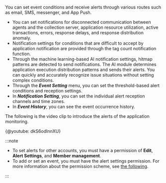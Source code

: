 You can set event conditions and receive alerts through various routes such as email, SMS, messenger, and App Push.

-   You can set notifications for disconnected communication between agents and the collection server, application resource utilization, active transactions, errors, response delays, and response distribution anomaly.
-   Notification settings for conditions that are difficult to accept by application notification are provided through the tag count notification function.
-   Through the machine learning-based AI notification settings, hitmap patterns are detected to send notifications. The AI module determines application execution distribution patterns and sends their alerts. You can quickly and accurately recognize issue situations without setting complex conditions.
-   Through the **_Event Setting_** menu, you can set the threshold-based alert conditions and reception settings.
-   In **_Notification Setting_**, you can set the individual alert reception channels and time zones.
-   In **_Event History_**, you can see the event occurrence history.

The following is the video clip to introduce the alerts of the application monitoring.

{@youtube: dkS6odInnXU}

:::note

-   To set alerts for other accounts, you must have a permission of **Edit**, **Alert Settings**, and **Member management**.
-   To add or set an event, you must have the alert settings permission. For more information about the permission scheme, see [the following](../project/project-structure).

:::

